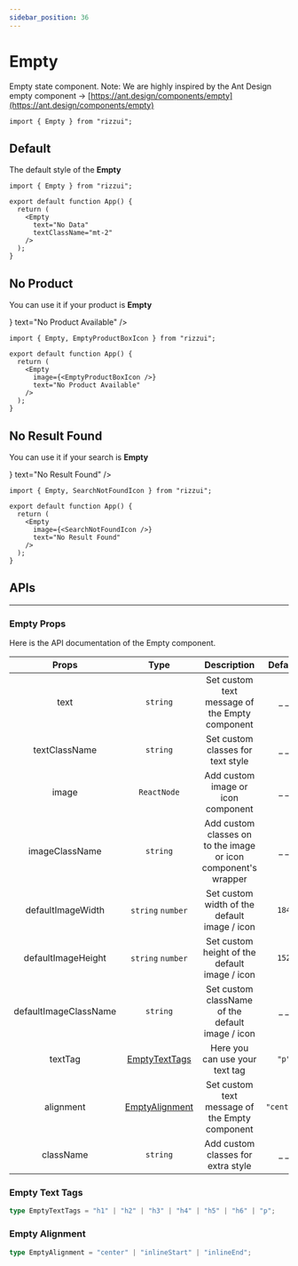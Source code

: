```yaml
---
sidebar_position: 36
---
```



# Empty

Empty state component. Note: We are highly inspired by the Ant Design empty component -> [https://ant.design/components/empty](https://ant.design/components/empty)

```tsx
import { Empty } from "rizzui";
```

<div className="mb-28" />

## Default

The default style of the **Empty**

<Paper>
  <Empty
    text="No Data"
    textClassName="mt-2"
  />
</Paper>

```tsx
import { Empty } from "rizzui";

export default function App() {
  return (
    <Empty
      text="No Data"
      textClassName="mt-2"
    />
  );
}
```

<div className="mb-16" />

## No Product

You can use it if your product is **Empty**

<Paper>
  <Empty
    image={<EmptyProductBoxIcon />}
    text="No Product Available"
  />
</Paper>

```tsx
import { Empty, EmptyProductBoxIcon } from "rizzui";

export default function App() {
  return (
    <Empty
      image={<EmptyProductBoxIcon />}
      text="No Product Available"
    />
  );
}
```

<div className="mb-16" />

## No Result Found

You can use it if your search is **Empty**

<Paper>
  <Empty
    image={<SearchNotFoundIcon />}
    text="No Result Found"
  />
</Paper>

```tsx
import { Empty, SearchNotFoundIcon } from "rizzui";

export default function App() {
  return (
    <Empty
      image={<SearchNotFoundIcon />}
      text="No Result Found"
    />
  );
}
```

<div className="mb-20" />

## APIs

<hr />

<div className="mb-10" />

### Empty Props

Here is the API documentation of the Empty component.

|         Props         |                Type                |                          Description                           |  Default   |
| :-------------------: | :--------------------------------: | :------------------------------------------------------------: | :--------: |
|         text          |              `string`              |         Set custom text message of the Empty component         |   \_ \_    |
|     textClassName     |              `string`              |               Set custom classes for text style                |   \_ \_    |
|         image         |            `ReactNode`             |               Add custom image or icon component               |   \_ \_    |
|    imageClassName     |              `string`              | Add custom classes on to the image or icon component's wrapper |   \_ \_    |
|   defaultImageWidth   |         `string` `number`          |          Set custom width of the default image / icon          |   `184`    |
|  defaultImageHeight   |         `string` `number`          |         Set custom height of the default image / icon          |   `152`    |
| defaultImageClassName |              `string`              |        Set custom className of the default image / icon        |   \_ \_    |
|        textTag        | [EmptyTextTags](#empty-text-tags)  |                 Here you can use your text tag                 |   `"p"`    |
|       alignment       | [EmptyAlignment](#empty-alignment) |         Set custom text message of the Empty component         | `"center"` |
|       className       |              `string`              |               Add custom classes for extra style               |   \_ \_    |

<div className="mb-10" />

### Empty Text Tags

```ts
type EmptyTextTags = "h1" | "h2" | "h3" | "h4" | "h5" | "h6" | "p";
```

<div className="mb-10" />

### Empty Alignment

```ts
type EmptyAlignment = "center" | "inlineStart" | "inlineEnd";
```

